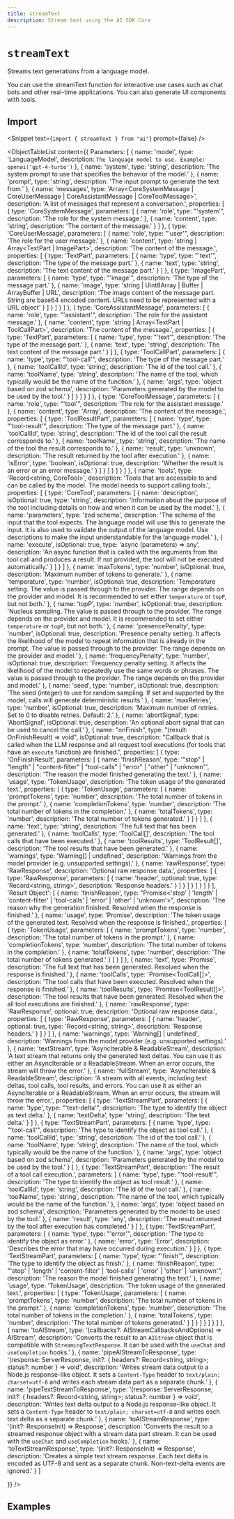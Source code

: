 ```yaml
---
title: streamText
description: Stream text using the AI SDK Core
---
```


# `streamText`

Streams text generations from a language model.

You can use the streamText function for interactive use cases such as chat bots and other real-time applications. You can also generate UI components with tools.

## Import

<Snippet text={`import { streamText } from "ai"`} prompt={false} />

<ObjectTableList
  content={{
    Parameters: [
      {
        name: 'model',
        type: 'LanguageModel',
        description: `The language model to use. Example: openai('gpt-4-turbo')`
      },
      {
        name: 'system',
        type: 'string',
        description:
          'The system prompt to use that specifies the behavior of the model.'
      },
      {
        name: 'prompt',
        type: 'string',
        description: 'The input prompt to generate the text from.'
      },
      {
        name: 'messages',
        type: 'Array<CoreSystemMessage | CoreUserMessage | CoreAssistantMessage | CoreToolMessage>',
        description: 'A list of messages that represent a conversation.',
        properties: [
          {
            type: 'CoreSystemMessage',
            parameters: [
              {
                name: 'role',
                type: "'system'",
                description: 'The role for the system message.'
              },
              {
                name: 'content',
                type: 'string',
                description: 'The content of the message.'
              }
            ]
          },
          {
            type: 'CoreUserMessage',
            parameters: [
              {
                name: 'role',
                type: "'user'",
                description: 'The role for the user message.'
              },
              {
                name: 'content',
                type: 'string | Array<TextPart | ImagePart>',
                description: 'The content of the message.',
                properties: [
                  {
                    type: 'TextPart',
                    parameters: [
                      {
                        name: 'type',
                        type: "'text'",
                        description: 'The type of the message part.'
                      },
                      {
                        name: 'text',
                        type: 'string',
                        description: 'The text content of the message part.'
                      }
                    ]
                  },
                  {
                    type: 'ImagePart',
                    parameters: [
                      {
                        name: 'type',
                        type: "'image'",
                        description: 'The type of the message part.'
                      },
                      {
                        name: 'image',
                        type: 'string | Uint8Array | Buffer | ArrayBuffer | URL',
                        description:
                          'The image content of the message part. String are base64 encoded content. URLs need to be represented with a URL object'
                      }
                    ]
                  }
                ]
              }
            ]
          },
          {
            type: 'CoreAssistantMessage',
            parameters: [
              {
                name: 'role',
                type: "'assistant'",
                description: 'The role for the assistant message.'
              },
              {
                name: 'content',
                type: 'string | Array<TextPart | ToolCallPart>',
                description: 'The content of the message.',
                properties: [
                  {
                    type: 'TextPart',
                    parameters: [
                      {
                        name: 'type',
                        type: "'text'",
                        description: 'The type of the message part.'
                      },
                      {
                        name: 'text',
                        type: 'string',
                        description: 'The text content of the message part.'
                      }
                    ]
                  },
                  {
                    type: 'ToolCallPart',
                    parameters: [
                      {
                        name: 'type',
                        type: "'tool-call'",
                        description: 'The type of the message part.'
                      },
                      {
                        name: 'toolCallId',
                        type: 'string',
                        description: 'The id of the tool call.'
                      },
                      {
                        name: 'toolName',
                        type: 'string',
                        description:
                          'The name of the tool, which typically would be the name of the function.'
                      },
                      {
                        name: 'args',
                        type: 'object based on zod schema',
                        description:
                          'Parameters generated by the model to be used by the tool.'
                      }
                    ]
                  }
                ]
              }
            ]
          },
          {
            type: 'CoreToolMessage',
            parameters: [
              {
                name: 'role',
                type: "'tool'",
                description: 'The role for the assistant message.'
              },
              {
                name: 'content',
                type: 'Array<ToolResultPart>',
                description: 'The content of the message.',
                properties: [
                  {
                    type: 'ToolResultPart',
                    parameters: [
                      {
                        name: 'type',
                        type: "'tool-result'",
                        description: 'The type of the message part.'
                      },
                      {
                        name: 'toolCallId',
                        type: 'string',
                        description:
                          'The id of the tool call the result corresponds to.'
                      },
                      {
                        name: 'toolName',
                        type: 'string',
                        description:
                          'The name of the tool the result corresponds to.'
                      },
                      {
                        name: 'result',
                        type: 'unknown',
                        description:
                          'The result returned by the tool after execution.'
                      },
                      {
                        name: 'isError',
                        type: 'boolean',
                        isOptional: true,
                        description:
                          'Whether the result is an error or an error message.'
                      }
                    ]
                  }
                ]
              }
            ]
          }
        ]
      },
      {
        name: 'tools',
        type: 'Record<string, CoreTool>',
        description:
          'Tools that are accessible to and can be called by the model. The model needs to support calling tools.',
        properties: [
          {
            type: 'CoreTool',
            parameters: [
              {
                name: 'description',
                isOptional: true,
                type: 'string',
                description:
                  'Information about the purpose of the tool including details on how and when it can be used by the model.'
              },
              {
                name: 'parameters',
                type: 'zod schema',
                description:
                  'The schema of the input that the tool expects. The language model will use this to generate the input. It is also used to validate the output of the language model. Use descriptions to make the input understandable for the language model.'
              },
              {
                name: 'execute',
                isOptional: true,
                type: 'async (parameters) => any',
                description:
                  'An async function that is called with the arguments from the tool call and produces a result. If not provided, the tool will not be executed automatically.'
              }
            ]
          }
        ]
      },
      {
        name: 'maxTokens',
        type: 'number',
        isOptional: true,
        description: 'Maximum number of tokens to generate.'
      },
      {
        name: 'temperature',
        type: 'number',
        isOptional: true,
        description:
          'Temperature setting. The value is passed through to the provider. The range depends on the provider and model. It is recommended to set either `temperature` or `topP`, but not both.'
      },
      {
        name: 'topP',
        type: 'number',
        isOptional: true,
        description:
          'Nucleus sampling. The value is passed through to the provider. The range depends on the provider and model. It is recommended to set either `temperature` or `topP`, but not both.'
      },
      {
        name: 'presencePenalty',
        type: 'number',
        isOptional: true,
        description:
          'Presence penalty setting. It affects the likelihood of the model to repeat information that is already in the prompt. The value is passed through to the provider. The range depends on the provider and model.'
      },
      {
        name: 'frequencyPenalty',
        type: 'number',
        isOptional: true,
        description:
          'Frequency penalty setting. It affects the likelihood of the model to repeatedly use the same words or phrases. The value is passed through to the provider. The range depends on the provider and model.'
      },
      {
        name: 'seed',
        type: 'number',
        isOptional: true,
        description:
          'The seed (integer) to use for random sampling. If set and supported by the model, calls will generate deterministic results.'
      },
      {
        name: 'maxRetries',
        type: 'number',
        isOptional: true,
        description:
          'Maximum number of retries. Set to 0 to disable retries. Default: 2.'
      },
      {
        name: 'abortSignal',
        type: 'AbortSignal',
        isOptional: true,
        description:
          'An optional abort signal that can be used to cancel the call.'
      },
      {
        name: "onFinish",
        type: "(result: OnFinishResult) => void",
        isOptional: true,
        description: "Callback that is called when the LLM response and all request tool executions (for tools that have an `execute` function) are finished.",
        properties: [
          {
            type: 'OnFinishResult',
            parameters: [
              {
                name: 'finishReason',
                type: '"stop" | "length" | "content-filter" | "tool-calls" | "error" | "other" | "unknown"',
                description: 'The reason the model finished generating the text.'
              },
              {
                name: 'usage',
                type: 'TokenUsage',
                description: 'The token usage of the generated text.',
                properties: [
                    {
                        type: 'TokenUsage',
                        parameters: [
                            {
                            name: 'promptTokens',
                            type: 'number',
                            description: 'The total number of tokens in the prompt.'
                            },
                            {
                            name: 'completionTokens',
                            type: 'number',
                            description: 'The total number of tokens in the completion.'
                            },
                            {
                            name: 'totalTokens',
                            type: 'number',
                            description: 'The total number of tokens generated.'
                            }
                        ]
                    }
                ]
              },
              {
                name: 'text',
                type: 'string',
                description: 'The full text that has been generated.'
              },
                {
                    name: 'toolCalls',
                    type: 'ToolCall[]',
                    description: 'The tool calls that have been executed.'
                },
                {
                    name: 'toolResults',
                    type: 'ToolResult[]',
                    description: 'The tool results that have been generated.'
                },
                {
                    name: 'warnings',
                    type: 'Warning[] | undefined',
                    description: 'Warnings from the model provider (e.g. unsupported settings).'
                },
                {
                    name: 'rawResponse',
                    type: 'RawResponse',
                    description: 'Optional raw response data.',
                    properties: [
                        {
                            type: 'RawResponse',
                            parameters: [
                                {
                                    name: 'header',
                                    optional: true,
                                    type: 'Record<string, string>',
                                    description: 'Response headers.'
                                }
                            ]
                        }
                    ]
                }
            ]
          }
        ]
      }
    ],
    'Result Object': [
      {
        name: 'finishReason',
        type: "Promise<'stop' | 'length' | 'content-filter' | 'tool-calls' | 'error' | 'other' | 'unknown'>",
        description:
          'The reason why the generation finished. Resolved when the response is finished.'
      },
      {
        name: 'usage',
        type: 'Promise<TokenUsage>',
        description:
          'The token usage of the generated text. Resolved when the response is finished.',
        properties: [
          {
            type: 'TokenUsage',
            parameters: [
              {
                name: 'promptTokens',
                type: 'number',
                description: 'The total number of tokens in the prompt.'
              },
              {
                name: 'completionTokens',
                type: 'number',
                description: 'The total number of tokens in the completion.'
              },
              {
                name: 'totalTokens',
                type: 'number',
                description: 'The total number of tokens generated.'
              }
            ]
          }
        ]
      },
      {
        name: 'text',
        type: 'Promise<string>',
        description:
          'The full text that has been generated. Resolved when the response is finished.'
      },
      {
        name: 'toolCalls',
        type: 'Promise<ToolCall[]>',
        description:
          'The tool calls that have been executed. Resolved when the response is finished.'
      },
      {
        name: 'toolResults',
        type: 'Promise<ToolResult[]>',
        description:
          'The tool results that have been generated. Resolved when the all tool executions are finished.'
      },
      {
        name: 'rawResponse',
        type: 'RawResponse',
        optional: true,
        description: 'Optional raw response data.',
        properties: [
          {
            type: 'RawResponse',
            parameters: [
              {
                name: 'header',
                optional: true,
                type: 'Record<string, string>',
                description: 'Response headers.'
              }
            ]
          }
        ]
      },
      {
        name: 'warnings',
        type: 'Warning[] | undefined',
        description:
          'Warnings from the model provider (e.g. unsupported settings).'
      },
      {
        name: 'textStream',
        type: 'AsyncIterable<string> & ReadableStream<string>',
        description:
          'A text stream that returns only the generated text deltas. You can use it as either an AsyncIterable or a ReadableStream. When an error occurs, the stream will throw the error.'
      },
      {
        name: 'fullStream',
        type: 'AsyncIterable<TextStreamPart> & ReadableStream<TextStreamPart>',
        description:
          'A stream with all events, including text deltas, tool calls, tool results, and errors. You can use it as either an AsyncIterable or a ReadableStream. When an error occurs, the stream will throw the error.',
        properties: [
          {
            type: 'TextStreamPart',
            parameters: [
              {
                name: 'type',
                type: "'text-delta'",
                description: 'The type to identify the object as text delta.'
              },
              {
                name: 'textDelta',
                type: 'string',
                description: 'The text delta.'
              }
            ]
          },
          {
            type: 'TextStreamPart',
            parameters: [
              {
                name: 'type',
                type: "'tool-call'",
                description: 'The type to identify the object as tool call.'
              },
              {
                name: 'toolCallId',
                type: 'string',
                description: 'The id of the tool call.'
              },
              {
                name: 'toolName',
                type: 'string',
                description:
                  'The name of the tool, which typically would be the name of the function.'
              },
              {
                name: 'args',
                type: 'object based on zod schema',
                description:
                  'Parameters generated by the model to be used by the tool.'
              }
            ]
          },
          {
            type: 'TextStreamPart',
            description: 'The result of a tool call execution.',
            parameters: [
              {
                name: 'type',
                type: "'tool-result'",
                description: 'The type to identify the object as tool result.'
              },
              {
                name: 'toolCallId',
                type: 'string',
                description: 'The id of the tool call.'
              },
              {
                name: 'toolName',
                type: 'string',
                description:
                  'The name of the tool, which typically would be the name of the function.'
              },
              {
                name: 'args',
                type: 'object based on zod schema',
                description:
                  'Parameters generated by the model to be used by the tool.'
              },
              {
                name: 'result',
                type: 'any',
                description:
                  'The result returned by the tool after execution has completed.'
              }
            ]
          },
          {
            type: 'TextStreamPart',
            parameters: [
              {
                name: 'type',
                type: "'error'",
                description: 'The type to identify the object as error.'
              },
              {
                name: 'error',
                type: 'Error',
                description:
                  'Describes the error that may have occurred during execution.'
              }
            ]
          },
          {
            type: 'TextStreamPart',
            parameters: [
              {
                name: 'type',
                type: "'finish'",
                description: 'The type to identify the object as finish.'
              },
              {
                name: 'finishReason',
                type: "'stop' | 'length' | 'content-filter' | 'tool-calls' | 'error' | 'other' | 'unknown'",
                description:
                  'The reason the model finished generating the text.'
              },
              {
                name: 'usage',
                type: 'TokenUsage',
                description: 'The token usage of the generated text.',
                properties: [
                  {
                    type: 'TokenUsage',
                    parameters: [
                      {
                        name: 'promptTokens',
                        type: 'number',
                        description: 'The total number of tokens in the prompt.'
                      },
                      {
                        name: 'completionTokens',
                        type: 'number',
                        description:
                          'The total number of tokens in the completion.'
                      },
                      {
                        name: 'totalTokens',
                        type: 'number',
                        description: 'The total number of tokens generated.'
                      }
                    ]
                  }
                ]
              }
            ]
          }
        ]
      },
      {
        name: 'toAIStream',
        type: '(callbacks?: AIStreamCallbacksAndOptions) => AIStream',
        description:
          'Converts the result to an `AIStream` object that is compatible with `StreamingTextResponse`. It can be used with the `useChat` and `useCompletion` hooks.'
      },
      {
        name: 'pipeAIStreamToResponse',
        type: '(response: ServerResponse, init?: { headers?: Record<string, string>; status?: number } => void',
        description:
          'Writes stream data output to a Node.js response-like object. It sets a `Content-Type` header to `text/plain; charset=utf-8` and writes each stream data part as a separate chunk.'
      },
      {
        name: 'pipeTextStreamToResponse',
        type: '(response: ServerResponse, init?: { headers?: Record<string, string>; status?: number } => void',
        description:
          'Writes text delta output to a Node.js response-like object. It sets a `Content-Type` header to `text/plain; charset=utf-8` and writes each text delta as a separate chunk.'
      },
      {
        name: 'toAIStreamResponse',
        type: '(init?: ResponseInit) => Response',
        description:
          'Converts the result to a streamed response object with a stream data part stream. It can be used with the `useChat` and `useCompletion` hooks.'
      },
      {
        name: 'toTextStreamResponse',
        type: '(init?: ResponseInit) => Response',
        description:
          'Creates a simple text stream response. Each text delta is encoded as UTF-8 and sent as a separate chunk. Non-text-delta events are ignored.'
      }
    ]

}}
/>

## Examples

<ExamplesList packageName="core" functionName="streamText" />
